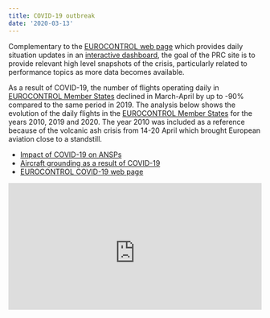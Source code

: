 ```yaml
---
title: COVID-19 outbreak
date: '2020-03-13'
---
```

<style type="text/css">
.img-responsive {
    margin: 0 auto;
    max-width: 75%
}

.resp-container {
    position: relative;
    overflow: hidden;
    padding-top: 50.0%;
}

.resp-iframe {
    position: absolute;
    top: 0;
    left: 0;
    width: 100%;
    height: 110%;
    border: 0;
}
</style>

Complementary to the [EUROCONTROL web page][ectlweb] which provides daily situation updates in an [interactive dashboard][ectl_daily], the goal of the PRC site is to provide relevant high level snapshots of the crisis, particularly related to performance topics as more data becomes available. 

 As a result of COVID-19, the number of flights operating daily in [EUROCONTROL Member States][ectlmemb] declined in March-April by up to -90% compared to the same period in 2019. The analysis below shows the evolution of the daily flights in the [EUROCONTROL Member States][ectlmemb] for the years 2010, 2019 and 2020. The year 2010 was included as a reference because of the volcanic ash crisis from 14-20 April which brought European aviation close to a standstill. <br>

 * [Impact of COVID-19 on ANSPs](/covid/ansp_flts) 
 * [Aircraft grounding as a result of COVID-19](/covid/acft_ground) 
 * <a class="btn btn-primary" href="https://www.eurocontrol.int/covid19" role="button">EUROCONTROL COVID-19 web page</a>

<div class="resp-container">
<iframe class="resp-iframe" src="https://datastudio.google.com/embed/reporting/a960e72f-e79d-47f4-8ef1-e7c5cecb1ac5/page/jwMJB" frameborder="0" style="border:0" allowfullscreen></iframe>
</div>
<!-- change the following as you best see fit (I did not want to hardcode in the covid list template) -->

[ectl_daily]: https://www.eurocontrol.int/Economics/DailyTrafficVariation "Daily traffic updates"
[ectlweb]: https://www.eurocontrol.int/ "EUROCONTROL web page"
[ectlmemb]: https://www.eurocontrol.int/about-us#member-states "EUROCONTROL Member States"
[ansp_flt]: https://www.eurocontrol.int/about-us#member-states "Impact of COVID-19 on ANSPs"
[acft_ground]: https://www.eurocontrol.int/about-us#member-states "Aircraft grounding as a result of COVID-19"